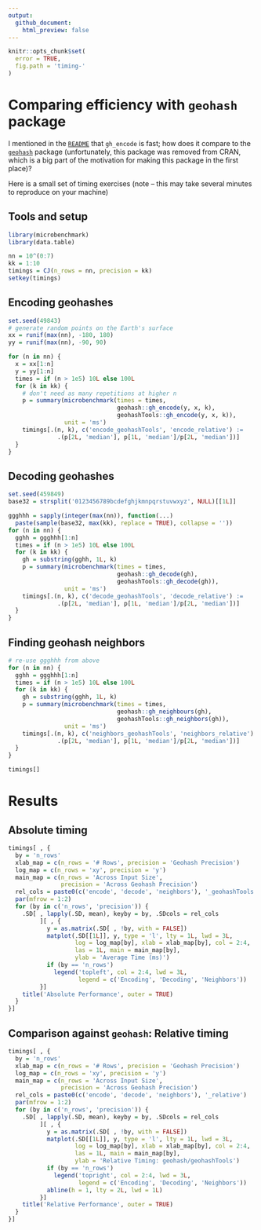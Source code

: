 ```yaml
---
output:
  github_document:
    html_preview: false
---
```


```r
knitr::opts_chunk$set(
  error = TRUE,
  fig.path = 'timing-'
)
```

# Comparing efficiency with `geohash` package

I mentioned in the [`README`](README.md) that `gh_encode` is fast; how does it compare to the [`geohash`](https://github.com/Ironholds/geohash) package (unfortunately, this package was removed from CRAN, which is a big part of the motivation for making this package in the first place)?

Here is a small set of timing exercises (note -- this may take several minutes to reproduce on your machine)

## Tools and setup

```r
library(microbenchmark)
library(data.table)

nn = 10^(0:7)
kk = 1:10
timings = CJ(n_rows = nn, precision = kk)
setkey(timings)
```


## Encoding geohashes

```r
set.seed(49843)
# generate random points on the Earth's surface
xx = runif(max(nn), -180, 180)
yy = runif(max(nn), -90, 90)

for (n in nn) {
  x = xx[1:n]
  y = yy[1:n]
  times = if (n > 1e5) 10L else 100L
  for (k in kk) {
    # don't need as many repetitions at higher n
    p = summary(microbenchmark(times = times,
                               geohash::gh_encode(y, x, k),
                               geohashTools::gh_encode(y, x, k)), 
                unit = 'ms')
    timings[.(n, k), c('encode_geohashTools', 'encode_relative') :=
              .(p[2L, 'median'], p[1L, 'median']/p[2L, 'median'])]
  }
}
```

## Decoding geohashes

```r
set.seed(459849)
base32 = strsplit('0123456789bcdefghjkmnpqrstuvwxyz', NULL)[[1L]]

ggghhh = sapply(integer(max(nn)), function(...) 
  paste(sample(base32, max(kk), replace = TRUE), collapse = ''))
for (n in nn) {
  gghh = ggghhh[1:n]
  times = if (n > 1e5) 10L else 100L
  for (k in kk) {
    gh = substring(gghh, 1L, k)
    p = summary(microbenchmark(times = times,
                               geohash::gh_decode(gh),
                               geohashTools::gh_decode(gh)),
                unit = 'ms')
    timings[.(n, k), c('decode_geohashTools', 'decode_relative') :=
              .(p[2L, 'median'], p[1L, 'median']/p[2L, 'median'])]
  }
}
```

## Finding geohash neighbors

```r
# re-use ggghhh from above
for (n in nn) {
  gghh = ggghhh[1:n]
  times = if (n > 1e5) 10L else 100L
  for (k in kk) {
    gh = substring(gghh, 1L, k)
    p = summary(microbenchmark(times = times,
                               geohash::gh_neighbours(gh),
                               geohashTools::gh_neighbors(gh)),
                unit = 'ms')
    timings[.(n, k), c('neighbors_geohashTools', 'neighbors_relative') :=
              .(p[2L, 'median'], p[1L, 'median']/p[2L, 'median'])]
  }
}
```

```r
timings[]
```

# Results

## Absolute timing

```r
timings[ , {
  by = 'n_rows'
  xlab_map = c(n_rows = '# Rows', precision = 'Geohash Precision')
  log_map = c(n_rows = 'xy', precision = 'y')
  main_map = c(n_rows = 'Across Input Size',
               precision = 'Across Geohash Precision')
  rel_cols = paste0(c('encode', 'decode', 'neighbors'), '_geohashTools')
  par(mfrow = 1:2)
  for (by in c('n_rows', 'precision')) {
    .SD[ , lapply(.SD, mean), keyby = by, .SDcols = rel_cols
         ][ , {
           y = as.matrix(.SD[ , !by, with = FALSE])
           matplot(.SD[[1L]], y, type = 'l', lty = 1L, lwd = 3L, 
                   log = log_map[by], xlab = xlab_map[by], col = 2:4,
                   las = 1L, main = main_map[by],
                   ylab = 'Average Time (ms)')
           if (by == 'n_rows')
             legend('topleft', col = 2:4, lwd = 3L,
                    legend = c('Encoding', 'Decoding', 'Neighbors'))
         }]
    title('Absolute Performance', outer = TRUE)
  }
}]
```


## Comparison against `geohash`: Relative timing

```r
timings[ , {
  by = 'n_rows'
  xlab_map = c(n_rows = '# Rows', precision = 'Geohash Precision')
  log_map = c(n_rows = 'xy', precision = 'y')
  main_map = c(n_rows = 'Across Input Size',
               precision = 'Across Geohash Precision')
  rel_cols = paste0(c('encode', 'decode', 'neighbors'), '_relative')
  par(mfrow = 1:2)
  for (by in c('n_rows', 'precision')) {
    .SD[ , lapply(.SD, mean), keyby = by, .SDcols = rel_cols
         ][ , {
           y = as.matrix(.SD[ , !by, with = FALSE])
           matplot(.SD[[1L]], y, type = 'l', lty = 1L, lwd = 3L, 
                   log = log_map[by], xlab = xlab_map[by], col = 2:4,
                   las = 1L, main = main_map[by],
                   ylab = 'Relative Timing: geohash/geohashTools')
           if (by == 'n_rows') 
             legend('topright', col = 2:4, lwd = 3L,
                    legend = c('Encoding', 'Decoding', 'Neighbors'))
           abline(h = 1, lty = 2L, lwd = 1L)
         }]
    title('Relative Performance', outer = TRUE)
  }
}]
```

